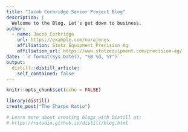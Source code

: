 ```yaml
---
title: "Jacob Corbridge Senior Project Blog"
description: |
  Welcome to the Blog. Let's get down to business.
author:
  - name: Jacob Corbridge 
    url: https://example.com/norajones
    affiliation: Stotz Equipment Precision Ag
    affiliation_url: https://www.stotzequipment.com/precision-ag/
date: '`r format(Sys.Date(), "%B %d, %Y")`'
output:
  distill::distill_article:
    self_contained: false
---
```


```r
knitr::opts_chunk$set(echo = FALSE)

library(distill)
create_post("The Sharpe Ratio")

# Learn more about creating blogs with Distill at:
# https://rstudio.github.io/distill/blog.html

```

